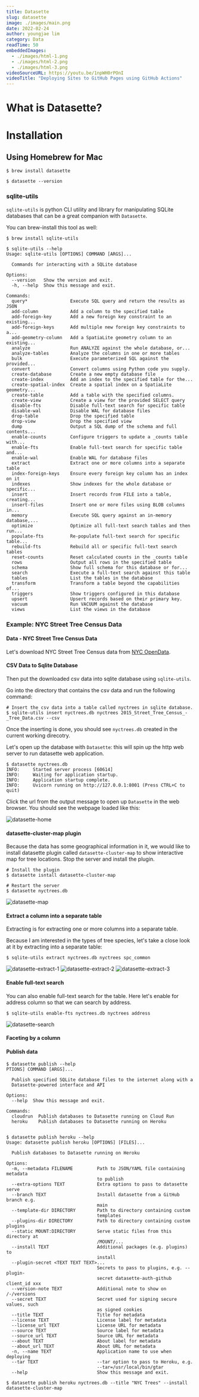 ```yaml
---
title: Datasette
slug: datasette 
image: ./images/main.png
date: 2022-02-24
author: youngjae lim
category: Data
readTime: 50
embeddedImages:
  - ./images/html-1.png
  - ./images/html-2.png
  - ./images/html-3.png
videoSourceURL: https://youtu.be/1npWH0rPOnI
videoTitle: "Deploying Sites to GitHub Pages using GitHub Actions"
---
```


# What is Datasette?

# Installation

## Using Homebrew for Mac

```
$ brew install datasette

$ datasette --version
```

### sqlite-utils

`sqlite-utils` is python CLI utility and library for manipulating SQLite databases that can be a great companion with `Datasette`.

You can brew-install this tool as well:

```
$ brew install sqlite-utils

$ sqlite-utils --help
Usage: sqlite-utils [OPTIONS] COMMAND [ARGS]...

  Commands for interacting with a SQLite database

Options:
  --version   Show the version and exit.
  -h, --help  Show this message and exit.

Commands:
  query*                Execute SQL query and return the results as JSON
  add-column            Add a column to the specified table
  add-foreign-key       Add a new foreign key constraint to an existing...
  add-foreign-keys      Add multiple new foreign key constraints to a...
  add-geometry-column   Add a SpatiaLite geometry column to an existing...
  analyze               Run ANALYZE against the whole database, or...
  analyze-tables        Analyze the columns in one or more tables
  bulk                  Execute parameterized SQL against the provided...
  convert               Convert columns using Python code you supply.
  create-database       Create a new empty database file
  create-index          Add an index to the specified table for the...
  create-spatial-index  Create a spatial index on a SpatiaLite geometry...
  create-table          Add a table with the specified columns.
  create-view           Create a view for the provided SELECT query
  disable-fts           Disable full-text search for specific table
  disable-wal           Disable WAL for database files
  drop-table            Drop the specified table
  drop-view             Drop the specified view
  dump                  Output a SQL dump of the schema and full contents...
  enable-counts         Configure triggers to update a _counts table with...
  enable-fts            Enable full-text search for specific table and...
  enable-wal            Enable WAL for database files
  extract               Extract one or more columns into a separate table
  index-foreign-keys    Ensure every foreign key column has an index on it
  indexes               Show indexes for the whole database or specific...
  insert                Insert records from FILE into a table, creating...
  insert-files          Insert one or more files using BLOB columns in...
  memory                Execute SQL query against an in-memory database,...
  optimize              Optimize all full-text search tables and then run...
  populate-fts          Re-populate full-text search for specific table...
  rebuild-fts           Rebuild all or specific full-text search tables
  reset-counts          Reset calculated counts in the _counts table
  rows                  Output all rows in the specified table
  schema                Show full schema for this database or for...
  search                Execute a full-text search against this table
  tables                List the tables in the database
  transform             Transform a table beyond the capabilities of...
  triggers              Show triggers configured in this database
  upsert                Upsert records based on their primary key.
  vacuum                Run VACUUM against the database
  views                 List the views in the database
```

### Example: NYC Street Tree Census Data

#### Data - NYC Street Tree Census Data

Let's download NYC Street Tree Census data from [NYC OpenData](https://data.cityofnewyork.us/Environment/2015-Street-Tree-Census-Tree-Data/uvpi-gqnh).

#### CSV Data to Sqlite Database

Then put the downloaded csv data into sqlite database using `sqlite-utils`.

Go into the directory that contains the csv data and run the following command:

```
# Insert the csv data into a table called nyctrees in sqlite database.
$ sqlite-utils insert nyctrees.db nyctrees 2015_Street_Tree_Census_-_Tree_Data.csv --csv
```

Once the inserting is done, you should see `nyctrees.db` created in the current working direcotry.

Let's open up the database with `Datasette`: this will spin up the http web server to run datasette web application.

```
$ datasette nyctrees.db
INFO:     Started server process [60614]
INFO:     Waiting for application startup.
INFO:     Application startup complete.
INFO:     Uvicorn running on http://127.0.0.1:8001 (Press CTRL+C to quit)
```

Click the url from the output message to open up `Datasette` in the web browser. You should see the webpage loaded like this:

![datasette-home]()

#### datasette-cluster-map plugin

Because the data has some geographical information in it, we would like to install datasette plugin called `datasette-cluster-map` to show interactive map for tree locations. Stop the server and install the plugin.

```
# Install the plugin
$ datasette isntall datasette-cluster-map

# Restart the server
$ datasette nyctrees.db
```

![datasette-map]()

#### Extract a column into a separate table

Extracting is for extracting one or more columns into a separate table.

Because I am interested in the types of tree species, let's take a close look at it by extracting into a separate table:

```
$ sqlite-utils extract nyctrees.db nyctrees spc_common
```

![datasette-extract-1]()
![datasette-extract-2]()
![datasette-extract-3]()

#### Enable full-text search

You can also enable full-text search for the table. Here let's enable for address column so that we can search by address.

```
$ sqlite-utils enable-fts nyctrees.db nyctrees address
```

![datasette-search]()

#### Faceting by a column

#### Publish data

```
$ datasette publish --help
PTIONS] COMMAND [ARGS]...

  Publish specified SQLite database files to the internet along with a
  Datasette-powered interface and API

Options:
  --help  Show this message and exit.

Commands:
  cloudrun  Publish databases to Datasette running on Cloud Run
  heroku    Publish databases to Datasette running on Heroku


$ datasette publish heroku --help
Usage: datasette publish heroku [OPTIONS] [FILES]...

  Publish databases to Datasette running on Heroku

Options:
  -m, --metadata FILENAME         Path to JSON/YAML file containing metadata
                                  to publish
  --extra-options TEXT            Extra options to pass to datasette serve
  --branch TEXT                   Install datasette from a GitHub branch e.g.
                                  main
  --template-dir DIRECTORY        Path to directory containing custom
                                  templates
  --plugins-dir DIRECTORY         Path to directory containing custom plugins
  --static MOUNT:DIRECTORY        Serve static files from this directory at
                                  /MOUNT/...
  --install TEXT                  Additional packages (e.g. plugins) to
                                  install
  --plugin-secret <TEXT TEXT TEXT>...
                                  Secrets to pass to plugins, e.g. --plugin-
                                  secret datasette-auth-github client_id xxx
  --version-note TEXT             Additional note to show on /-/versions
  --secret TEXT                   Secret used for signing secure values, such
                                  as signed cookies
  --title TEXT                    Title for metadata
  --license TEXT                  License label for metadata
  --license_url TEXT              License URL for metadata
  --source TEXT                   Source label for metadata
  --source_url TEXT               Source URL for metadata
  --about TEXT                    About label for metadata
  --about_url TEXT                About URL for metadata
  -n, --name TEXT                 Application name to use when deploying
  --tar TEXT                      --tar option to pass to Heroku, e.g.
                                  --tar=/usr/local/bin/gtar
  --help                          Show this message and exit.
```

```
$ datasette publish heroku nyctrees.db --title "NYC Trees" --install datasette-cluster-map
```
